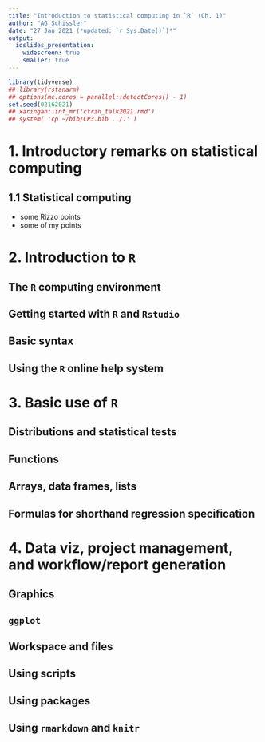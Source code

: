 ```yaml
---
title: "Introduction to statistical computing in `R` (Ch. 1)"
author: "AG Schissler"
date: "27 Jan 2021 (*updated: `r Sys.Date()`)*"
output:
  ioslides_presentation:
    widescreen: true
    smaller: true
---
```


```r
library(tidyverse)
## library(rstanarm)
## options(mc.cores = parallel::detectCores() - 1)
set.seed(02162021)
## xaringan::inf_mr('ctrin_talk2021.rmd')
## system( 'cp ~/bib/CP3.bib ../.' )
```

# 1. Introductory remarks on statistical computing

## 1.1 Statistical computing

- some Rizzo points
- some of my points

# 2. Introduction to `R` 

## The `R` computing environment

## Getting started with `R` and `Rstudio`

## Basic syntax

## Using the `R` online help system

# 3. Basic use of `R`

## Distributions and statistical tests

## Functions

## Arrays, data frames, lists

## Formulas for shorthand regression specification

# 4. Data viz, project management, and workflow/report generation

## Graphics

## `ggplot`

## Workspace and files

## Using scripts

## Using packages

## Using `rmarkdown` and `knitr`
